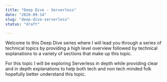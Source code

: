 ```yaml
---
title: "Deep Dive - Serverless"
date: "2020-09-14"
slug: "deep-dive-serverless"
status: "draft"

---
```


Welcome to this Deep Dive series where I will lead you through a series of technical topics by providing a high level overview followed by technical explanations to a variety of sections that make up this topic.

For this topic I will be exploring Serverless in depth while providing clear and in depth explanations to help both tech and non tech minded folk hopefully better understand this topic.
